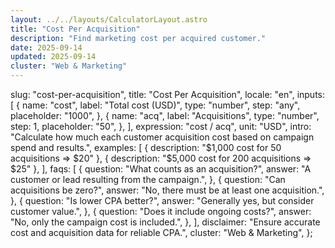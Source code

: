 ```yaml
---
layout: ../../layouts/CalculatorLayout.astro
title: "Cost Per Acquisition"
description: "Find marketing cost per acquired customer."
date: 2025-09-14
updated: 2025-09-14
cluster: "Web & Marketing"
---
```



  slug: "cost-per-acquisition",
  title: "Cost Per Acquisition",
  locale: "en",
  inputs: [
    {
      name: "cost",
      label: "Total cost (USD)",
      type: "number",
      step: "any",
      placeholder: "1000",
    },
    {
      name: "acq",
      label: "Acquisitions",
      type: "number",
      step: 1,
      placeholder: "50",
    },
  ],
  expression: "cost / acq",
  unit: "USD",
  intro:
    "Calculate how much each customer acquisition cost based on campaign spend and results.",
  examples: [
    { description: "$1,000 cost for 50 acquisitions ⇒ $20" },
    { description: "$5,000 cost for 200 acquisitions ⇒ $25" },
  ],
  faqs: [
    {
      question: "What counts as an acquisition?",
      answer: "A customer or lead resulting from the campaign.",
    },
    {
      question: "Can acquisitions be zero?",
      answer: "No, there must be at least one acquisition.",
    },
    {
      question: "Is lower CPA better?",
      answer: "Generally yes, but consider customer value.",
    },
    {
      question: "Does it include ongoing costs?",
      answer: "No, only the campaign cost is included.",
    },
  ],
  disclaimer: "Ensure accurate cost and acquisition data for reliable CPA.",
  cluster: "Web & Marketing",
};

<Calculator schema={schema} />
